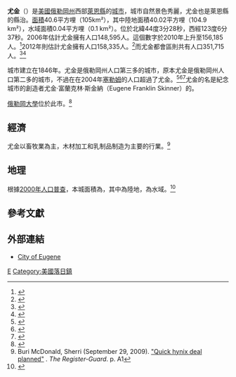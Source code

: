 {{Infobox settlement
|official_name = 尤金
|native_name = Eugene
|settlement_type = 城市
|nickname = 翡翠谷、翡翠城、軌道鎮<br/>Emerald Valley, The Emerald City, Track Town<ref>Caple, Jim (July 4, 2008). [http://sports.espn.go.com/oly/trackandfield/columns/story?columnist=caple_jim&id=3472344 "Why did we have to wait so long for the trials to return to Pre Country?"] {{Wayback|url=http://sports.espn.go.com/oly/trackandfield/columns/story?columnist=caple_jim&id=3472344 |date=20121104222138 }}. ESPN. Retrieved 2010-06-07.</ref> 
|motto = 供藝術和戶外活動的一個偉大城市<br>A Great City for the Arts and Outdoors
|image_skyline = Eugene Oregon from Skinner Butte.JPG
|imagesize = 300px
|image_caption = 尤金市中心
|image_flag =
|image_seal = 
|image_map = Lane_County_Oregon_Incorporated_and_Unincorporated_areas_Eugene_Highlighted.svg
|mapsize = 250px
|map_caption =
|image_map1 =
|mapsize1 =
|map_caption1 = 
|subdivision_type  = 國家
|subdivision_name  = [[美國|美國]]
|subdivision_type1 = [[美國州份|州]]
|subdivision_name1 = [[俄勒岡州|俄勒岡州]]
|subdivision_type2 = [[縣_(美國)|縣]]
|subdivision_name2 = [[萊恩縣_(俄勒岡州)|萊恩縣]]
|government_type = [[議會-經理制政府|議會-經理制政府]]
|leader_title = 市長
|leader_name = 基蒂·皮爾西
|leader_title1 = [[城市經理|城市經理]]
|leader_name1 = 喬恩·魯伊斯
|established_title = 建立
|established_title2 = 成立市政機關
|established_date = 1846年
|established_date2 = 1862年10月17日
<!-- Area -->
|unit_pref = Imperial
|area_footnotes =<ref name ="Gazetteer files">{{cite web|title=US Gazetteer files 2010|url=http://www.census.gov/geo/www/gazetteer/files/Gaz_places_national.txt|publisher=[[United_States_Census_Bureau|United States Census Bureau]]|accessdate=2012-12-21|archive-url=https://www.webcitation.org/699nOulzi?url=http://www.census.gov/geo/www/gazetteer/files/Gaz_places_national.txt|archive-date=2012-07-14|dead-url=yes}}</ref>
|area_total_km2 = 113.29
|area_land_km2 = 113.23
|area_water_km2 = 0.05
|area_total_sq_mi = 43.74
|area_land_sq_mi = 43.72
|area_water_sq_mi = 0.02
|population_as_of = [[2010年美國人口普查|2010年]]
|population_est   = 157986
|pop_est_as_of    = 2012年<ref name="2012 Pop Estimate">{{cite web|title=Population Estimates|url=http://www.census.gov/popest/data/cities/totals/2012/SUB-EST2012.html|publisher=[[美国人口调查局|美国人口调查局]]|accessdate=2013-06-02|archive-url=https://www.webcitation.org/6HQu4Spqa?url=http://www.census.gov/popest/data/cities/totals/2012/SUB-EST2012.html|archive-date=2013-06-17|dead-url=yes}}</ref>
|population_note =
|population_total = 156185
|population_metro = 351,715
|population_urban =
|population_density_km2 = 1379.3
|population_density_sq_mi = 3572.4
|population_footnotes =<ref name ="FactFinder">{{cite web|title=American FactFinder|url=http://factfinder2.census.gov/faces/nav/jsf/pages/index.xhtml|publisher=[[美国人口调查局|美国人口调查局]]|accessdate=2012-12-21|archive-date=2012-02-17|archive-url=https://www.webcitation.org/65WtHj6J5?url=http://factfinder2.census.gov/faces/nav/jsf/pages/index.xhtml|dead-url=no}}</ref>
|timezone = [[太平洋时区|PST]]
|utc_offset = -8
|timezone_DST = [[太平洋时区|PDT]]
|utc_offset_DST = -7
|latd = 44|latm = 03|lats = 07|latNS = N
|longd = 123|longm = 05|longs = 12|longEW = W
|coordinates_type =
|coordinates_display = inline,title
|elevation_m = 131.1
|elevation_ft = 430
|website = [http://www.eugene-or.gov/ www.eugene-or.gov]
|postal_code_type = [[美國郵政編碼|ZIP代碼]]
|postal_code = 97401–97405, 97408, 97440
|area_code = 458, 541
|blank_name = [[聯邦資料處理標準|FIPS代碼]]
|blank_info = 41-23850{{GR|2}}
|blank1_name = [[地名信息系統|GNIS代碼]]
|blank1_info = 1120527{{GR|3}}
|twin1 = [[加德滿都|加德滿都]]
|twin1_country = {{flag|Nepal}}
|twin2 = [[伊爾庫茨克|伊爾庫茨克]]
|twin2_country = {{flag|Russia}}
|twin3 = [[掛川市|掛川市]]
|twin3_country = {{flag|Japan}}
|twin4 = [[晋州市_(韩国)|晋州市]]
|twin4_country = {{flag|South Korea}}
|footnotes =
}}
'''尤金'''（{{lang en|'''Eugene'''}}）是[[美國|美國]][[俄勒岡州|俄勒岡州]]西部[[萊恩縣_(俄勒岡州)|萊恩縣]]的[[城市|城市]]，城市自然景色秀麗，尤金也是萊恩縣的縣治。{{GR|6}}[[面積|面積]]40.6平方哩（105km²），其中陸地面積40.02平方哩（104.9 km²），水域面積0.04平方哩（0.1 km²）。位於北緯44度3分28秒，西經123度6分37秒。2006年估計尤金擁有人口148,595人。這個數字於2010年上升至156,185人。<ref>{{Cite web |url=http://factfinder2.census.gov/ |title=2010 census factfinder2 |accessdate=2013-07-06 |archive-date=2013-09-11 |archive-url=https://web.archive.org/web/20130911234518/http://factfinder2.census.gov/ |dead-url=no }}</ref>2012年則估計尤金擁有人口158,335人。<ref>{{cite web|url = http://www.pdx.edu/prc/sites/www.pdx.edu.prc/files/2012%20CertEst_city_town.pdf|title = Population estimates|publisher = Portland Research Center|accessdate = 2013-03-04|archive-date = 2013-07-22|archive-url = https://web.archive.org/web/20130722224508/http://www.pdx.edu/prc/sites/www.pdx.edu.prc/files/2012%20CertEst_city_town.pdf|dead-url = no}}</ref>而尤金都會區則共有人口351,715人。<ref name="2010 Census">{{cite web|url=http://www.census.gov/newsroom/releases/archives/2010_census/cb11-cn43.html|title=U.S. Census Bureau Delivers Oregon's 2010 Census Population Totals|date=February 23, 2011|publisher=2010.census.gov|accessdate=2012-12-31|archive-date=2013-04-01|archive-url=https://web.archive.org/web/20130401124953/http://www.census.gov/newsroom/releases/archives/2010_census/cb11-cn43.html|dead-url=no}}</ref><ref name="PSUCensus2010">{{cite web|title=2010 Census profiles: Oregon cities alphabetically D-G|url=http://www.pdx.edu/sites/www.pdx.edu.prc/files/media_assets/2010_PL94_cities_D-G_updated.pdf|publisher=[[Portland_State_University|Portland State University]]|format=PDF|access-date=2013-08-01|archive-url=https://web.archive.org/web/20130923073106/http://www.pdx.edu/sites/www.pdx.edu.prc/files/media_assets/2010_PL94_cities_D-G_updated.pdf|archive-date=2013-09-23|dead-url=yes}}</ref>

城市建立在1846年。尤金是俄勒岡州人口第三多的城市，原本尤金是俄勒岡州人口第二多的城市，不過在在2004年[[塞勒姆|塞勒姆]]的人口超過了尤金。<ref>{{Cite news|last = Loh|first = Stephanie|title = Eugene no longer No. 2 city in Oregon|newspaper = [[Oregon_Daily_Emerald|Oregon Daily Emerald]]|date = July 13, 2006|url = http://dailyemerald.com/2006/07/13/eugene-no-longer-2-city-in-oregon/|accessdate = 2006-11-13|archive-date = 2012-08-14|archive-url = https://web.archive.org/web/20120814035920/http://dailyemerald.com/2006/07/13/eugene-no-longer-2-city-in-oregon/|dead-url = no}}</ref><ref>{{Cite news|last = Russo|first = Edward|title = Eugene reclaims second in city size|newspaper = The Register-Guard|url = http://news.google.com/newspapers?id=RdNYAAAAIBAJ&sjid=nvADAAAAIBAJ&dq=eugene%20reclaims%20second%20in%20city%20size&pg=5698%2C5864738|accessdate = 2011-08-11|date = December 28, 2007|page = A1, A4|archive-date = 2014-10-13|archive-url = https://web.archive.org/web/20141013050902/http://news.google.com/newspapers?id=RdNYAAAAIBAJ&sjid=nvADAAAAIBAJ&dq=eugene%20reclaims%20second%20in%20city%20size&pg=5698%2C5864738|dead-url = no}}</ref><ref>{{cite web|title=Eugene overtakes Salem as 2nd-largest Oregon city |publisher=KGW Portland |url=http://www.kgw.com/lifestyle/stories/kgw_122807_lifestyle_eugene_population.5dcd37b7.html |accessdate=2007-12-28 |archiveurl=https://web.archive.org/web/20080102075749/http://www.kgw.com/lifestyle/stories/kgw_122807_lifestyle_eugene_population.5dcd37b7.html |archivedate=2008-01-02|deadurl=yes }}</ref>尤金的名是紀念城市的創造者尤金·富蘭克林·斯金納（Eugene Franklin Skinner）的。{{GR|3}}

[[俄勒岡大學|俄勒岡大學]]位於此市。<ref>{{Cite web |url=http://oregonbachfestival.com/ |title=Oregon Bach Festival |accessdate=2013-08-01 |archive-date=2013-07-30 |archive-url=https://web.archive.org/web/20130730035554/http://oregonbachfestival.com/ |dead-url=yes }}</ref>

== 經濟 ==
尤金以畜牧業為主，木材加工和乳制品制造为主要的行業。<ref name="RG-Unichem">Buri McDonald, Sherri (September 29, 2009). [http://special.registerguard.com/csp/cms/sites/web/news/cityregion/20844835-41/story.csp "Quick hynix deal planned"] {{Wayback|url=http://special.registerguard.com/csp/cms/sites/web/news/cityregion/20844835-41/story.csp |date=20140802083710 }}. ''The Register-Guard''. p. A1</ref> 

==地理==
根據[[美國2000年人口普查|2000年人口普查]]，本城面積為{{convert|43.74|sqmi|sqkm|2}}，其中{{convert|43.72|sqmi|sqkm|2}}為陸地，{{convert|0.02|sqmi|sqkm|2}}為水域。<ref name ="Gazetteer files">{{cite web|title=US Gazetteer files 2010|url=http://www.census.gov/geo/www/gazetteer/files/Gaz_places_national.txt|publisher=[[United_States_Census_Bureau|United States Census Bureau]]|accessdate=2012-12-21|archive-url=https://www.webcitation.org/699nOulzi?url=http://www.census.gov/geo/www/gazetteer/files/Gaz_places_national.txt|archive-date=2012-07-14|dead-url=yes}}</ref>

==參考文獻==
{{reflist|2}}

== 外部連結 ==
* [http://www.eugene-or.gov/ City of Eugene] {{Wayback|url=http://www.eugene-or.gov/ |date=20080912220341 }}


{{Authority control}}
[[Category:俄勒冈州城市|E]]
[[Category:美國落日鎮|Category:美國落日鎮]]